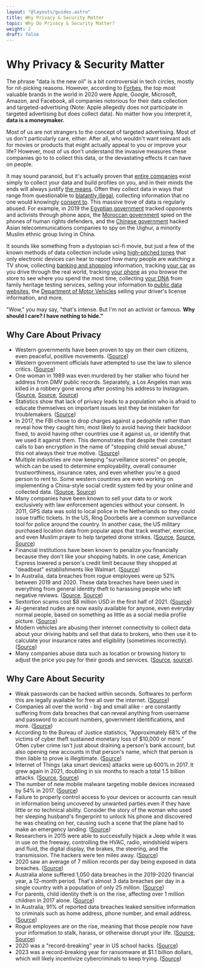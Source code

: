 ```yaml
---
layout: "@layouts/guides.astro"
title: Why Privacy & Security Matter
topic: Why Do Privacy & Security Matter?
weight: 2
draft: false
---
```


# Why Privacy & Security Matter

The phrase "data is the new oil" is a bit controversial in tech circles, mostly for nit-picking reasons. However, according to [Forbes](https://www.forbes.com/powerful-brands/list/), the top most valuable brands in the world in 2020 were Apple, Google, Microsoft, Amazon, and Facebook, all companies notorious for their data collection and targeted-advertising (Note: Apple allegedly does not participate in targeted advertising but does collect data). No matter how you interpret it, **data is a moneymaker.**

Most of us are not strangers to the concept of targeted advertising. Most of us don't particularly care, either. After all, who wouldn't want relevant ads for movies or products that might actually appeal to you or improve your life? However, most of us don't understand the invasive measures these companies go to to collect this data, or the devastating effects it can have on people.

It may sound paranoid, but it's actually proven that [entire companies](https://www.forbes.com/sites/bernardmarr/2017/09/07/where-can-you-buy-big-data-here-are-the-biggest-consumer-data-brokers/#394bdc846c27) exist simply to collect your data and build profiles on you, and in their minds the ends will always justify [the means](https://mashable.com/article/facebook-employees-react-teen-spying-app-blind/). Often they collect data in ways that range from questionable to [blatantly illegal](https://arstechnica.com/tech-policy/2019/10/35-billion-facial-recognition-lawsuit-against-facebook-moving-forward/), collecting information that no one would knowingly [consent to](https://www.forbes.com/sites/kashmirhill/2012/02/16/how-target-figured-out-a-teen-girl-was-pregnant-before-her-father-did/#27e187b06668). This massive trove of data is regularly abused. For example, in 2019 the [Egyptian government](https://www.theregister.co.uk/2019/10/04/egypt_smartphone_spying/) tracked opponents and activists through phone apps, the [Moroccan government](https://www.amnesty.org/en/latest/research/2019/10/Morocco-Human-Rights-Defenders-Targeted-with-NSO-Groups-Spyware/) spied on the phones of human rights defenders, and the [Chinese government](https://www.reuters.com/article/us-china-cyber-uighurs/china-hacked-asian-telcos-to-spy-on-uighur-travelers-sources-idUSKCN1VQ1A5) hacked Asian telecommunications companies to spy on the Uighur, a minority Muslim ethnic group living in China.

It sounds like something from a dystopian sci-fi movie, but just a few of the known methods of data collection include using [high-pitched tones](https://arstechnica.com/tech-policy/2015/11/beware-of-ads-that-use-inaudible-sound-to-link-your-phone-tv-tablet-and-pc/) that only electronic devices can hear to report how many people are watching a TV show, collecting [banking and shopping](https://www.newsweek.com/secretive-world-selling-data-about-you-464789) information, tracking [your car](https://www.eff.org/pages/automated-license-plate-readers-alpr) as you drive through the real world, tracking [your phone](https://www.washingtonpost.com/news/the-switch/wp/2013/10/19/how-stores-use-your-phones-wifi-to-track-your-shopping-habits/) as you browse the store to see where you spend the most time, collecting [your DNA](https://www.businessinsider.com/dna-testing-delete-your-data-23andme-ancestry-2018-7) from family heritage testing services, selling your information to [public data websites](https://www.lifewire.com/remove-personal-information-from-internet-3482691), the [Department of Motor Vehicles](https://www.vice.com/en_us/article/43kxzq/dmvs-selling-data-private-investigators-making-millions-of-dollars) selling your driver's license information, and more.

"Wow," you may say, "that's intense. But I'm not an activist or famous. **Why should I care? I have nothing to hide."**

<div class="grid grid-cols-1 xl:grid-cols-2 grid-rows-[1fr_auto] xl:grid-flow-col p-4 gap-6">

<h2 id="why-care-about-privacy" class="text-center">
  Why Care About Privacy
</h2>

- Western governments have been proven to spy on their own citizens, even peaceful, positive movements. ([Source](https://en.wikipedia.org/wiki/COINTELPRO))
- Western government officials have attempted to use the law to silence critics. ([Source](https://www.washingtonpost.com/nation/2021/05/18/devin-nunes-twitter-doj/))
- One woman in 1989 was even murdered by her stalker who found her address from DMV public records. Separately, a Los Angeles man was killed in a robbery gone wrong after posting his address to Instagram. ([Source](https://www.bjs.gov/index.cfm?ty=tp&tid=973), [Source](https://en.wikipedia.org/wiki/Rebecca_Schaeffer#Death), [Source](https://en.wikipedia.org/wiki/Pop_Smoke#Death))
- Statistics show that lack of privacy leads to a population who is afraid to educate themselves on important issues lest they be mistaken for troublemakers. ([Source](https://theintercept.com/2016/04/28/new-study-shows-mass-surveillance-breeds-meekness-fear-and-self-censorship/))
- In 2017, the FBI chose to drop charges against a pedophile rather than reveal how they caught him; most likely to avoid having their backdoor fixed, to avoid having other countries use it against us, or identify that we used it against them. This demonstrates that despite their constant calls to ban encryption in the name of "stopping child sexual abuse," this not always their true motive. ([Source](https://gizmodo.com/fbi-drops-all-charges-in-child-porn-case-to-keep-sketch-1793009653))
- Multiple industries are now keeping "surveillance scores" on people, which can be used to determine employability, overall consumer trustworthiness, insurance rates, and even whether you're a good person to rent to. Some western countries are even working on implementing a China-style social credit system fed by your online and collected data. ([Source](https://www.chron.com/opinion/article/Data-isn-t-just-being-collected-from-your-phone-15449776.php.html), [Source](https://www.digitaltrends.com/cool-tech/social-credit-system/))
- Many companies have been known to sell your data to or work exclusively with law enforcement agencies without your consent. In 2011, GPS data was sold to local police in the Netherlands so they could issue traffic tickets. In the US, Ring Doorbells are a common surveillance tool for police around the country. In another case, the US military purchased location data from popular apps that track weather, exercise, and even Muslim prayer to help targeted drone strikes. ([Source](https://www.wbur.org/npr/135809709/dutch-police-used-tomtoms-gps-data-to-target-speeders), [Source](https://www.washingtonpost.com/technology/2019/08/28/doorbell-camera-firm-ring-has-partnered-with-police-forces-extending-surveillance-reach/), [Source](https://www.businessinsider.com/us-military-location-data-muslim-prayer-app-xmode-babel-street-2020-11))
- Financial institutions have been known to penalize you financially because they don't like your shopping habits. In one case, American Express lowered a person's credit limit because they shopped at "deadbeat" establishments like Walmart. ([Source](https://consumerist.com/2008/12/22/amex-lowers-your-credit-limit-if-you-shop-where-deadbeats-shop/))
- In Australia, data breaches from rogue employees were up 52% between 2019 and 2020. These data breaches have been used in everything from general identity theft to harassing people who left negative reviews. ([Source](https://www.zdnet.com/article/519-data-breach-notifications-include-33-from-australian-government-entities/), [Source](https://abcnews.go.com/US/ebay-employees-hit-cyberstalking-charges-bizarre-harassment-mass/story?id=71260042))
- Sextortion scams cost $8 million USD in the first half of 2021. ([Source](https://www.bleepingcomputer.com/news/security/fbi-spike-in-sextortion-attacks-cost-victims-8-million-this-year/))
- AI-generated nudes are now easily available for anyone, even everyday normal people, based on something as little as a social media profile picture. ([Source](https://www.404media.co/irl-fakes-where-people-pay-for-ai-generated-porn-of-normal-people/))
- Modern vehicles are abusing their internet connectivity to collect data about your driving habits and sell that data to brokers, who then use it to calculate your insurance rates and eligibility (sometimes incorrectly). ([Source](https://www.nytimes.com/2024/03/11/technology/carmakers-driver-tracking-insurance.html))
- Many companies abuse data such as location or browsing history to adjust the price you pay for their goods and services. ([Source](https://finance.yahoo.com/news/target-snooped-shoppers-changed-prices-150006227.html), [source](https://millionmilesecrets.com/guides/are-airlines-raising-your-ticket-price-based-on-browser-history/)).

<h2 id="why-care-about-security" class="text-center">
  Why Care About Security
</h2>

- Weak passwords can be hacked within seconds. Softwares to perform this are legally available for free all over the internet. ([Source](https://www.security.org/how-secure-is-my-password/))
- Companies all over the world - big and small alike - are constantly suffering from data breaches that can reveal anything from username and password to account numbers, government identifications, and more. ([Source](https://en.wikipedia.org/wiki/List_of_data_breaches))
- According to the Bureau of Justice statistics, "Approximately 68% of the victims of cyber theft sustained monetary loss of $10,000 or more." Often cyber crime isn't just about draining a person's bank account, but also opening new accounts in that person's name, which that person is then liable to prove is illegitimate. ([Source](https://bjs.ojp.gov/press-release/cybercrime-against-businesses-2005))
- Internet of Things (aka smart devices) attacks were up 600% in 2017. It grew again in 2021, doubling in six months to reach a total 1.5 billion attacks. ([Source](https://www.cyberdefensemagazine.com/cyber-security-statistics-for-2019/), [Source](https://threatpost.com/iot-attacks-doubling/169224/))
- The number of new mobile malware targeting mobile devices increased by 54% in 2017. ([Source](https://learn.g2.com/cybercrime-statistics))
- Failure to properly control access to your devices or accounts can result in information being uncovered by unwanted parties even if they have little or no technical ability. Consider the story of the woman who used her sleeping husband's fingerprint to unlock his phone and discovered he was cheating on her, causing such a scene that the plane had to make an emergency landing. ([Source](https://www.foxnews.com/travel/flight-reportedly-diverted-after-woman-unlocks-husbands-phone-and-uncovers-affair))
- Researchers in 2015 were able to successfully hijack a Jeep while it was in use on the freeway, controlling the HVAC, radio, windshield wipers and fluid, the digital display, the brakes, the steering, and the transmission. The hackers were ten miles away. ([Source](https://www.wired.com/2015/07/hackers-remotely-kill-jeep-highway/))
- 2020 saw an average of 7 million records per day being exposed in data breaches. ([Source](https://cybernews.com/security/350-million-email-addresses-left-exposed-on-an-unsecured-server/))
- Australia alone suffered 1,050 data breaches in the 2019-2020 financial year, a 12-month period. That's almost 3 data breaches per day in a single country with a population of only 25 million. ([Source](https://www.zdnet.com/article/1050-data-breaches-reported-to-australian-commissioner-in-12-months/))
- For parents, child identity theft is on the rise, affecting over 1 million children in 2017 alone. ([Source](https://www.javelinstrategy.com/coverage-area/2018-child-identity-fraud-study))
- In Australia, 91% of reported data breaches leaked sensitive information to criminals such as home address, phone number, and email address. ([Source](https://www.zdnet.com/article/519-data-breach-notifications-include-33-from-australian-government-entities))
- Rogue employees are on the rise, meaning that those people now have your information to stalk, harass, or otherwise disrupt your life. ([Source](https://www.bloomberg.com/news/articles/2020-09-22/shopify-says-rogue-employees-stole-data-from-merchants), [Source](https://www.justice.gov/usao-ma/pr/six-former-ebay-employees-charged-aggressive-cyberstalking-campaign-targeting-natick))
- 2020 was a "record-breaking" year in US school hacks. ([Source](https://www.zdnet.com/article/2020-was-a-record-breaking-year-in-us-school-hacks-security-failures/))
- 2023 was a record-breaking year for ransomware at $1.1 billion dollars, which will likely incentivize cybercriminals to keep trying. ([Source](https://www.bleepingcomputer.com/news/security/ransomware-payments-reached-record-11-billion-in-2023/))

</div>

